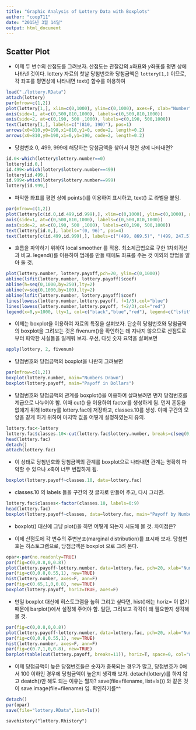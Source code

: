 ```yaml
---
title: "Graphic Analysis of Lottery Data with Boxplots"
author: "coop711"
date: "2015년 3월 14일"
output: html_document
---
```


Scatter Plot
-----------------

- 이제 두 변수의 산점도를 그려보자. 산점도는 관찰값의 $x$좌표와 $y$좌표를 평면 상에 나타낸 것이다. lottery 자료의 첫날 당첨번호와 당첨금액은 `lottery[1,]` 이므로, 각 좌표를  평면상에 나타내면 text() 함수를 
이용하여 

```r
load("./lottery.RData")
attach(lottery)
par(mfrow=c(1,2))
plot(lottery[1,], xlim=c(0,1000), ylim=c(0,1000), axes=F, xlab="Number", ylab="Payoff")
axis(side=1, at=c(0,500,810,1000), labels=c(0,500,810,1000))
axis(side=2, at=c(0,190, 500 ,1000), labels=c(0,190, 500,1000))
text(lottery[1,], labels=c("(810, 190)"), pos=1)
arrows(x0=810,y0=190,x1=810,y1=0, code=2, length=0.2)
arrows(x0=810,y0=190,x1=0,y1=190, code=2, length=0.2)
```

-  당첨번호 0, 499, 999에 해당하는 당첨금액을 찾아서 평면 상에 나타내면?

```r
id.0<-which(lottery$lottery.number==0)
lottery[id.0,]
id.499<-which(lottery$lottery.number==499)
lottery[id.499,]
id.999<-which(lottery$lottery.number==999)
lottery[id.999,]
```

- 파악한 좌표를 평면 상에 points()를 이용하여 표시하고, text() 로 라벨을 붙임.

```r
par(mfrow=c(1,2))
plot(lottery[c(id.0,id.499,id.999),], xlim=c(0,1000), ylim=c(0,1000), axes=F, xlab="Number", ylab="Payoff")
axis(side=1, at=c(0,500,810,1000), labels=c(0,500,810,1000))
axis(side=2, at=c(0,190, 500 ,1000), labels=c(0,190, 500,1000))
text(lottery[id.0,], labels="(0, 96)", pos=4)
text(lottery[c(id.499,id.999),], labels=c("(499, 869.5)", "(499, 247.5)", "(999, 239)"), pos=2)
```


- 흐름을 파악하기 위하여 local smoother 를 적용. 최소제곱법으로 구한 1차회귀선과 비교. legend()를 이용하여 범례를 만들 때에도 좌표를 주는 것 이외의 방법을 알아 둘 것.

```r
plot(lottery.number, lottery.payoff,pch=20, ylim=c(0,1000))
abline(lsfit(lottery.number, lottery.payoff)$coef)
abline(h=seq(0,1000,by=250),lty=2)
abline(v=seq(0,1000,by=100),lty=2)
abline(lsfit(lottery.number, lottery.payoff)$coef)
lines(lowess(lottery.number,lottery.payoff, f=1/3),col="blue")
lines(lowess(lottery.number,lottery.payoff, f=2/3),col="red")
legend(x=0,y=1000, lty=1, col=c("black","blue","red"), legend=c("lsfit","lowess, f=1/3","lowess, f=2/3"))
```

- 이제는 boxplot을 이용하여 자료의 특징을 살펴보자. 단순히 당첨번호와 당첨금액의 boxplot을 그려보는 것은 fivenum()을 확인하는 데 지나지 않으므로 산점도로부터 파악한 사실들을 일깨워 보자. 우선, 다섯 숫자 요약을 살펴보면

```r
apply(lottery, 2, fivenum)
```

- 당첨번호와 당첨금액의 boxplot을 나란히 그려보면

```r
par(mfrow=c(1,2))
boxplot(lottery.number, main="Numbers Drawn")
boxplot(lottery.payoff, main="Payoff in Dollars")
```

- 당첨번호와 당첨금액의 관계를 boxplot()을 이용하여 살펴보려면 먼저 당첨번호를 계급으로 나누어야 함. 이때 cut() 을 이용하여 factor를 생성하게 됨. 먼저 혼동을 없애기 위해 lottery를 lottery.fac에 저장하고, classes.10를 생성. 이때 구간의 모양을 같게 하기 위하여 마지막 값을 어떻게 설정하였는지 유의. 

```r
lottery.fac<-lottery
lottery.fac$classes.10<-cut(lottery.fac$lottery.number, breaks=c(seq(0,900, by=100),999), right=F)
head(lottery.fac)
detach()
attach(lottery.fac)
```

- 이 상태로 당첨번호와 당첨금액의 관계를 boxplot으로 나타내면 관계는 명확히 파악할 수 있으나 $x$축이 너무 번잡하게 됨.

```r
boxplot(lottery.payoff~classes.10, data=lottery.fac)
```

- classes.10 의 labels 들을 구간의 첫 글자로 만들어 주고, 다시 그리면.

```r
lottery.fac$classes<-factor(classes.10, labels=0:9)
head(lottery.fac)
boxplot(lottery.payoff~classes, data=lottery.fac, main="Payoff by Numbers Drawn")
```

- boxplot() 대신에 그냥 plot()을 하면 어떻게 되는지 시도해 볼 것. 차이점은?

- 이제 산점도에 각 변수의 주변분포(marginal distribution)를 표시해 보자. 당첨번호는 히스토그램으로, 당첨금액은 boxplot 으로 그려 본다. 

```r
opar<-par(no.readonly=TRUE)
par(fig=c(0,0.8,0,0.8))
plot(lottery.payoff~lottery.number, data=lottery.fac, pch=20, xlab="Numbers Drawn", ylab="Payoff in Dollars")
par(fig=c(0,0.8,0.55,1), new=TRUE)
hist(lottery.number, axes=F, ann=F)
par(fig=c(0.65,1,0,0.8), new=TRUE)
boxplot(lottery.payoff, horiz=TRUE, axes=F)
```

- 만일 boxplot 대신에 히스토그램을 눕혀 그리고 싶다면, hist()에는 horiz= 이 없기 때문에 barplot()에서 설정해 주어야 함. 일단, 그려보고 각각이 왜 필요한지 생각해 볼 것.

```r
par(fig=c(0,0.8,0,0.8))
plot(lottery.payoff~lottery.number, data=lottery.fac, pch=20, xlab="Numbers Drawn", ylab="Payoff in Dollars")
par(fig=c(0,0.8,0.55,1), new=TRUE)
hist(lottery.number, axes=F, ann=F)
par(fig=c(0.7,1,0,0.8), new=TRUE)
barplot(table(cut(lottery.payoff, breaks=11)), horiz=T, space=0, col="white", axes=F, axisnames=F)
```

- 이제 당첨금액이 높은 당첨번호들은 숫자가 중복되는 경우가 많고, 당첨번호가 0에서 100 이하인 경우에 당첨금액이 높은지 생각해 보자. detach(lottery)를 하지 않고 deatch()만 해도 되는 이유는 뭘까? save(file=filename, list=ls()) 와 같은 것이 save.image(file=filename) 임. 확인하기를^^

```r
detach()
par(opar)
save(file="lottery.RData",list=ls())
```
```
savehistory("lottery.Rhistory")
```
